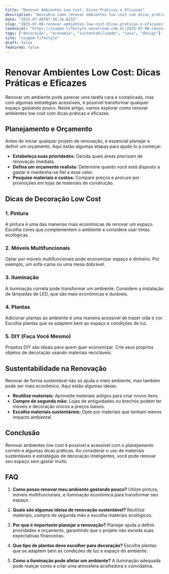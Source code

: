 ```yaml
---
title: "Renovar Ambientes Low Cost: Dicas Práticas e Eficazes"
description: "Descubra como renovar ambientes low cost com dicas práticas e eficazes, utilizando estratégias de decoração acessíveis e sustentáveis."
date: "2025-07-08T07:38:16.825Z"
slug: "2025-07-08-renovar-ambientes-low-cost-dicas-praticas-e-eficazes"
canonical: "https://viagem-lifestyle.neostream.com.br/2025-07-08-renovar-ambientes-low-cost-dicas-praticas-e-eficazes"
tags: ["decoração", "economia", "sustentabilidade", "casa", "design"]
site: "viagem-lifestyle"
draft: false
featured: false
---
```


# Renovar Ambientes Low Cost: Dicas Práticas e Eficazes

Renovar um ambiente pode parecer uma tarefa cara e complicada, mas com algumas estratégias acessíveis, é possível transformar qualquer espaço gastando pouco. Neste artigo, vamos explorar como renovar ambientes low cost com dicas práticas e eficazes.

## Planejamento e Orçamento

Antes de iniciar qualquer projeto de renovação, é essencial planejar e definir um orçamento. Aqui estão algumas etapas para ajudá-lo a começar:

- **Estabeleça suas prioridades:** Decida quais áreas precisam de renovação imediata.
- **Defina um orçamento realista:** Determine quanto você está disposto a gastar e mantenha-se fiel a esse valor.
- **Pesquise materiais e custos:** Compare preços e procure por promoções em lojas de materiais de construção.

## Dicas de Decoração Low Cost

### 1. Pintura

A pintura é uma das maneiras mais econômicas de renovar um espaço. Escolha cores que complementem o ambiente e considere usar tintas ecológicas.

### 2. Móveis Multifuncionais

Optar por móveis multifuncionais pode economizar espaço e dinheiro. Por exemplo, um sofá-cama ou uma mesa dobrável.

### 3. Iluminação

A iluminação correta pode transformar um ambiente. Considere a instalação de lâmpadas de LED, que são mais econômicas e duráveis.

### 4. Plantas

Adicionar plantas ao ambiente é uma maneira acessível de trazer vida e cor. Escolha plantas que se adaptem bem ao espaço e condições de luz.

### 5. DIY (Faça Você Mesmo)

Projetos DIY são ideais para quem quer economizar. Crie seus próprios objetos de decoração usando materiais recicláveis.

## Sustentabilidade na Renovação

Renovar de forma sustentável não só ajuda o meio ambiente, mas também pode ser mais econômico. Aqui estão algumas ideias:

- **Reutilize materiais:** Aproveite materiais antigos para criar novos itens.
- **Compre de segunda mão:** Lojas de antiguidades ou brechós podem ter móveis e decoração únicos a preços baixos.
- **Escolha materiais sustentáveis:** Opte por materiais que tenham menos impacto ambiental.

## Conclusão

Renovar ambientes low cost é possível e acessível com o planejamento correto e algumas dicas práticas. Ao considerar o uso de materiais sustentáveis e estratégias de decoração inteligentes, você pode renovar seu espaço sem gastar muito.

## FAQ

1. **Como posso renovar meu ambiente gastando pouco?**
   Utilize pintura, móveis multifuncionais, e iluminação econômica para transformar seu espaço.

2. **Quais são algumas ideias de renovação sustentável?**
   Reutilize materiais, compre de segunda mão e escolha materiais ecológicos.

3. **Por que é importante planejar a renovação?**
   Planejar ajuda a definir prioridades e orçamento, garantindo que o projeto não exceda suas expectativas financeiras.

4. **Que tipo de plantas devo escolher para decoração?**
   Escolha plantas que se adaptem bem às condições de luz e espaço do ambiente.

5. **Como a iluminação pode afetar um ambiente?**
   A iluminação adequada pode realçar cores e criar uma atmosfera acolhedora e convidativa.